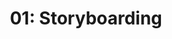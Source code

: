 ---
title: '01: Storyboarding'
summary: |
    Draw out Ficus' motivation for business and frame it as a relatable short story.
start: 2025-02-04
duration: 4 days
owner:
    image: '@images/avatars/kb.jpg'
    title: kb
status: progress
details:
    -
        title: Activities
        body: |
            - Research the Ficus niche (as understood)
            - Host one stakeholder sessions to draw out more information
            - Write and present a draft of Ficus
    -
        title: Deliverables
        body: |
            - ~300-words definition of Ficus Capital as a brand
            - Differentiated headline for marketing materials (derived from definition)
    -
        title: Readings
        body: |
            - [Asset Management Definition](https://money.usnews.com/investing/term/asset-management)
            - [About BlackRock](https://www.blackrock.com/corporate/about-us)
            - [Top 10 resolutions for wealth and asset management success in 2025](https://www.ey.com/en_us/insights/wealth-asset-management/2025-global-wealth-asset-management-outlook)
            - [What is an asset manager?](https://www.bankrate.com/investing/financial-advisors/what-is-an-asset-manager/)
            - [About Us: Your Performance, Our Priority](https://am.gs.com/en-int/institutions/about-us)
            - [The Types of Fiduciary Financial Advisors](https://money.usnews.com/financial-advisors/articles/the-types-of-fiduciary-financial-advisors)
---
